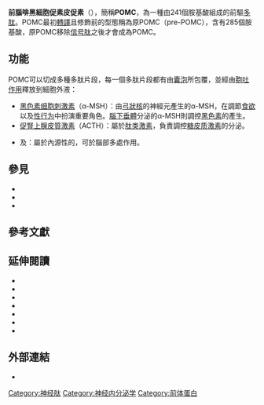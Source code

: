 {{Infobox_gene}}
{{Infobox protein family
| Symbol = Op_neuropeptide
| Name = Opioids neuropeptide
| image = 
| width = 
| caption = 
| Pfam = PF08035
| Pfam_clan =  
| InterPro = IPR013532
| SMART = 
| PROSITE = PDOC00964
| MEROPS = 
| SCOP = 
| TCDB = 
| OPM family = 
| OPM protein = 
| CAZy = 
| CDD = 
}}
'''前腦啡黑細胞促素皮促素'''（{{lang|en|Pro-opiomelanocortin}}），簡稱'''POMC'''，為一種由241個胺基酸組成的前驅[[肽|多肽]]。POMC最初[[翻譯_(生物學)|轉譯]]且修飾前的型態稱為原POMC（pre-POMC），含有285個胺基酸，原POMC移除[[信号肽|信号肽]]之後才會成為POMC。

== 功能 ==
POMC可以切成多種多肽片段，每一個多肽片段都有由[[囊泡|囊泡]]所包覆，並經由[[胞吐作用|胞吐作用]]釋放到細胞外液：

* [[黑色素细胞刺激素|黑色素细胞刺激素]]（α-MSH）：由[[弓狀核|弓狀核]]的神經元產生的α-MSH，在調節[[食欲|食欲]]以及[[人类性行为|性行为]]中扮演重要角色。[[腦下垂體|腦下垂體]]{{tsl|en|pars intermedia|腦下腺間葉|間葉}}分泌的α-MSH則調控[[黑色素|黑色素]]的產生。
* [[促腎上腺皮質激素|促腎上腺皮質激素]]（ACTH）：屬於[[肽类激素|肽类激素]]，負責調控[[糖皮质激素|糖皮质激素]]的分泌。
* {{tsl|en|β-endorphin|β-內啡肽}}及{{tsl|en|Met-enkephalin|甲硫腦素}}：屬於內源性的{{tsl|en|opioid peptides|類鴉片多肽}}，可於腦部多處作用。

== 參見 ==
* {{tsl|en|Afamelanotide|Afamelanotide}}
* {{tsl|en|Melanocortin|Melanocortin}}
* {{tsl|en|Melanotan II|Melanotan II}}

== 參考文獻 ==
{{Reflist|2}}

== 延伸閱讀 ==
{{Refbegin|2}}
* {{cite journal | vauthors = Millington GW | title = Proopiomelanocortin (POMC): the cutaneous roles of its melanocortin products and receptors | journal = Clinical and Experimental Dermatology | volume = 31 | issue = 3 | pages = 407–12 | date = May 2006 | pmid = 16681590 | doi = 10.1111/j.1365-2230.2006.02128.x }}
* {{cite journal | vauthors = Millington GW | title = The role of proopiomelanocortin (POMC) neurones in feeding behaviour | journal = Nutrition & Metabolism | volume = 4 | issue =  | pages = 18 | date = September 2007 | pmid = 17764572 | pmc = 2018708 | doi = 10.1186/1743-7075-4-18 }}
* {{cite journal | vauthors = Bhardwaj RS, Luger TA | title = Proopiomelanocortin production by epidermal cells: evidence for an immune neuroendocrine network in the epidermis | url = https://archive.org/details/sim_archives-of-dermatological-research_1994-12_287_1/page/85 | journal = Archives of Dermatological Research | volume = 287 | issue = 1 | pages = 85–90 | year = 1994 | pmid = 7726641 | doi = 10.1007/BF00370724 }}
* {{cite journal | vauthors = Raffin-Sanson ML, de Keyzer Y, Bertagna X | title = Proopiomelanocortin, a polypeptide precursor with multiple functions: from physiology to pathological conditions | journal = European Journal of Endocrinology | volume = 149 | issue = 2 | pages = 79–90 | date = August 2003 | pmid = 12887283 | doi = 10.1530/eje.0.1490079 }}
* {{cite journal | vauthors = Dores RM, Lecaude S | title = Trends in the evolution of the proopiomelanocortin gene | journal = General and Comparative Endocrinology | volume = 142 | issue = 1-2 | pages = 81–93 | date = May 2005 | pmid = 15862552 | doi = 10.1016/j.ygcen.2005.02.003 }}
* {{cite journal | vauthors = König S, Luger TA, Scholzen TE | title = Monitoring neuropeptide-specific proteases: processing of the proopiomelanocortin peptides adrenocorticotropin and alpha-melanocyte-stimulating hormone in the skin | journal = Experimental Dermatology | volume = 15 | issue = 10 | pages = 751–61 | date = October 2006 | pmid = 16984256 | doi = 10.1111/j.1600-0625.2006.00472.x }}
* {{cite journal | vauthors = Farooqi S, O'Rahilly S | title = Genetics of obesity in humans | journal = Endocrine Reviews | volume = 27 | issue = 7 | pages = 710–18 | date = December 2006 | pmid = 17122358 | doi = 10.1210/er.2006-0040 }}
{{Refend}}

== 外部連結 ==
* {{MeshName|Pro-Opiomelanocortin}}

{{NCBI RefSeq}}
{{Hormones}}

[[Category:神经肽|Category:神经肽]]
[[Category:神经内分泌学|Category:神经内分泌学]]
[[Category:前体蛋白|Category:前体蛋白]]